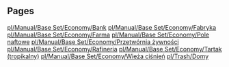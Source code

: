 
== Pages ==
[[pl/Manual/Base Set/Economy/Bank]]
[[pl/Manual/Base Set/Economy/Fabryka]]
[[pl/Manual/Base Set/Economy/Farma]]
[[pl/Manual/Base Set/Economy/Pole naftowe]]
[[pl/Manual/Base Set/Economy/Przetwórnia żywności]]
[[pl/Manual/Base Set/Economy/Rafineria]]
[[pl/Manual/Base Set/Economy/Tartak (tropikalny)]]
[[pl/Manual/Base Set/Economy/Wieża ciśnień]]
[[pl/Trash/Domy]]
